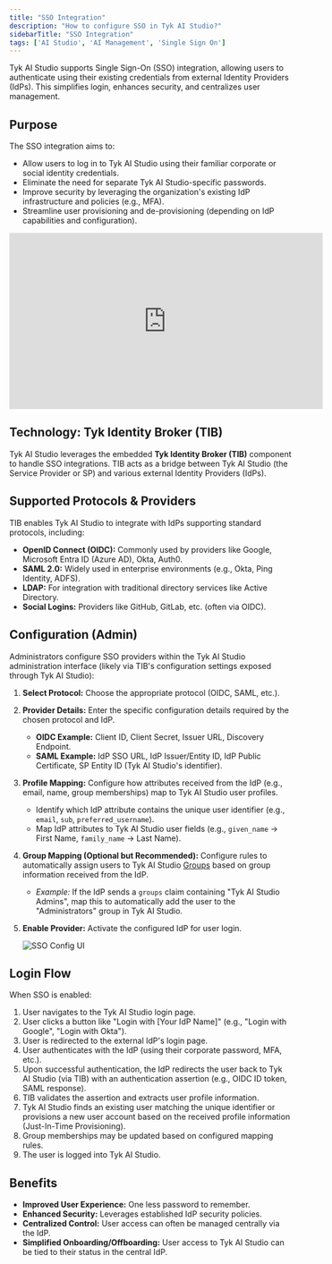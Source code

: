 ```yaml
---
title: "SSO Integration"
description: "How to configure SSO in Tyk AI Studio?"
sidebarTitle: "SSO Integration"
tags: ['AI Studio', 'AI Management', 'Single Sign On']
---
```


Tyk AI Studio supports Single Sign-On (SSO) integration, allowing users to authenticate using their existing credentials from external Identity Providers (IdPs). This simplifies login, enhances security, and centralizes user management.

## Purpose

The SSO integration aims to:

*   Allow users to log in to Tyk AI Studio using their familiar corporate or social identity credentials.
*   Eliminate the need for separate Tyk AI Studio-specific passwords.
*   Improve security by leveraging the organization's existing IdP infrastructure and policies (e.g., MFA).
*   Streamline user provisioning and de-provisioning (depending on IdP capabilities and configuration).

<iframe width="560" height="315" src="https://www.youtube.com/embed/vn2ZfY9couw" frameborder="0" allow="accelerometer; autoplay; clipboard-write; encrypted-media; gyroscope; picture-in-picture" allowfullscreen></iframe>


## Technology: Tyk Identity Broker (TIB)

Tyk AI Studio leverages the embedded **Tyk Identity Broker (TIB)** component to handle SSO integrations. TIB acts as a bridge between Tyk AI Studio (the Service Provider or SP) and various external Identity Providers (IdPs).

## Supported Protocols & Providers

TIB enables Tyk AI Studio to integrate with IdPs supporting standard protocols, including:

*   **OpenID Connect (OIDC):** Commonly used by providers like Google, Microsoft Entra ID (Azure AD), Okta, Auth0.
*   **SAML 2.0:** Widely used in enterprise environments (e.g., Okta, Ping Identity, ADFS).
*   **LDAP:** For integration with traditional directory services like Active Directory.
*   **Social Logins:** Providers like GitHub, GitLab, etc. (often via OIDC).

## Configuration (Admin)

Administrators configure SSO providers within the Tyk AI Studio administration interface (likely via TIB's configuration settings exposed through Tyk AI Studio):

1.  **Select Protocol:** Choose the appropriate protocol (OIDC, SAML, etc.).
2.  **Provider Details:** Enter the specific configuration details required by the chosen protocol and IdP.
    *   **OIDC Example:** Client ID, Client Secret, Issuer URL, Discovery Endpoint.
    *   **SAML Example:** IdP SSO URL, IdP Issuer/Entity ID, IdP Public Certificate, SP Entity ID (Tyk AI Studio's identifier).
3.  **Profile Mapping:** Configure how attributes received from the IdP (e.g., email, name, group memberships) map to Tyk AI Studio user profiles.
    *   Identify which IdP attribute contains the unique user identifier (e.g., `email`, `sub`, `preferred_username`).
    *   Map IdP attributes to Tyk AI Studio user fields (e.g., `given_name` -> First Name, `family_name` -> Last Name).
4.  **Group Mapping (Optional but Recommended):** Configure rules to automatically assign users to Tyk AI Studio [Groups](/docsv2/nightly/ai-management/ai-studio/user-management) based on group information received from the IdP.
    *   *Example:* If the IdP sends a `groups` claim containing "Tyk AI Studio Admins", map this to automatically add the user to the "Administrators" group in Tyk AI Studio.
5.  **Enable Provider:** Activate the configured IdP for user login.

    <img src="/img/ai-management/sso-config-ui.png" alt="SSO Config UI" />

## Login Flow

When SSO is enabled:

1.  User navigates to the Tyk AI Studio login page.
2.  User clicks a button like "Login with [Your IdP Name]" (e.g., "Login with Google", "Login with Okta").
3.  User is redirected to the external IdP's login page.
4.  User authenticates with the IdP (using their corporate password, MFA, etc.).
5.  Upon successful authentication, the IdP redirects the user back to Tyk AI Studio (via TIB) with an authentication assertion (e.g., OIDC ID token, SAML response).
6.  TIB validates the assertion and extracts user profile information.
7.  Tyk AI Studio finds an existing user matching the unique identifier or provisions a new user account based on the received profile information (Just-In-Time Provisioning).
8.  Group memberships may be updated based on configured mapping rules.
9.  The user is logged into Tyk AI Studio.

## Benefits

*   **Improved User Experience:** One less password to remember.
*   **Enhanced Security:** Leverages established IdP security policies.
*   **Centralized Control:** User access can often be managed centrally via the IdP.
*   **Simplified Onboarding/Offboarding:** User access to Tyk AI Studio can be tied to their status in the central IdP.
